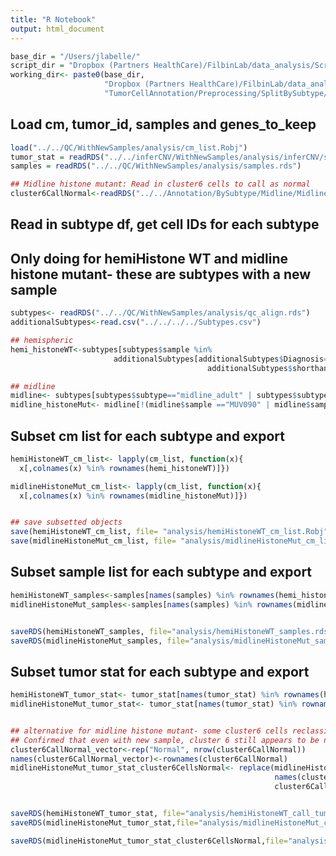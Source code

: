 ```yaml
---
title: "R Notebook"
output: html_document
---
```

```r
base_dir = "/Users/jlabelle/"
script_dir = "Dropbox (Partners HealthCare)/FilbinLab/data_analysis/Scripts/"
working_dir<- paste0(base_dir, 
                     "Dropbox (Partners HealthCare)/FilbinLab/data_analysis/Projects/git_repos/Pedi_Immune/",
                     "TumorCellAnnotation/Preprocessing/SplitBySubtype/WithNewSamples/")


```


## Load cm, tumor_id, samples and genes_to_keep
```r
load("../../QC/WithNewSamples/analysis/cm_list.Robj")
tumor_stat = readRDS("../../inferCNV/WithNewSamples/analysis/inferCNV/seurat/call_tumor.rds")
samples = readRDS("../../QC/WithNewSamples/analysis/samples.rds")

## Midline histone mutant: Read in cluster6 cells to call as normal 
cluster6CallNormal<-readRDS("../../Annotation/BySubtype/Midline/Midline_HistoneMutant/WithNewSample/analysis/SeuratCluster6_PossiblyNormal.rds")
```


## Read in subtype df, get cell IDs for each subtype
## Only doing for hemiHistone WT and midline histone mutant- these are subtypes with a new sample
```r
subtypes<- readRDS("../../QC/WithNewSamples/analysis/qc_align.rds")
additionalSubtypes<-read.csv("../../../../Subtypes.csv")

## hemispheric
hemi_histoneWT<-subtypes[subtypes$sample %in%
                       additionalSubtypes[additionalSubtypes$Diagnosis=="histoneWT" &
                                            additionalSubtypes$shorthand=="hemi", "sample"],]

## midline
midline<- subtypes[subtypes$subtype=="midline_adult" | subtypes$subtype=="midline_pedi",]
midline_histoneMut<- midline[!(midline$sample =="MUV090" | midline$sample == "BT1416"),]
```


## Subset cm list for each subtype and export
```r
hemiHistoneWT_cm_list<- lapply(cm_list, function(x){
  x[,colnames(x) %in% rownames(hemi_histoneWT)]})

midlineHistoneMut_cm_list<- lapply(cm_list, function(x){
  x[,colnames(x) %in% rownames(midline_histoneMut)]})


## save subsetted objects
save(hemiHistoneWT_cm_list, file= "analysis/hemiHistoneWT_cm_list.Robj")
save(midlineHistoneMut_cm_list, file= "analysis/midlineHistoneMut_cm_list.Robj")
```

## Subset sample list for each subtype and export
```r
hemiHistoneWT_samples<-samples[names(samples) %in% rownames(hemi_histoneWT)]
midlineHistoneMut_samples<-samples[names(samples) %in% rownames(midline_histoneMut)]


saveRDS(hemiHistoneWT_samples, file="analysis/hemiHistoneWT_samples.rds")
saveRDS(midlineHistoneMut_samples, file="analysis/midlineHistoneMut_samples.rds")

```

## Subset tumor stat for each subtype and export
```r
hemiHistoneWT_tumor_stat<- tumor_stat[names(tumor_stat) %in% rownames(hemi_histoneWT)]
midlineHistoneMut_tumor_stat<- tumor_stat[names(tumor_stat) %in% rownames(midline_histoneMut)]


## alternative for midline histone mutant- some cluster6 cells reclassified to normal
## Confirmed that even with new sample, cluster 6 still appears to be normal OC cells
cluster6CallNormal_vector<-rep("Normal", nrow(cluster6CallNormal))
names(cluster6CallNormal_vector)<-rownames(cluster6CallNormal)
midlineHistoneMut_tumor_stat_cluster6CellsNormal<- replace(midlineHistoneMut_tumor_stat,
                                                           names(cluster6CallNormal_vector),
                                                           cluster6CallNormal_vector)


saveRDS(hemiHistoneWT_tumor_stat, file="analysis/hemiHistoneWT_call_tumor.rds")
saveRDS(midlineHistoneMut_tumor_stat,file="analysis/midlineHistoneMut_call_tumor.rds")

saveRDS(midlineHistoneMut_tumor_stat_cluster6CellsNormal,file="analysis/midlineHistoneMut_cluster6CellsNormal_call_tumor.rds")

```

